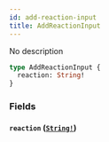 ```yaml
---
id: add-reaction-input
title: AddReactionInput
---
```


No description

```graphql
type AddReactionInput {
  reaction: String!
}
```

### Fields

#### `reaction` ([`String!`](/docs/graphql/scalars/string))
